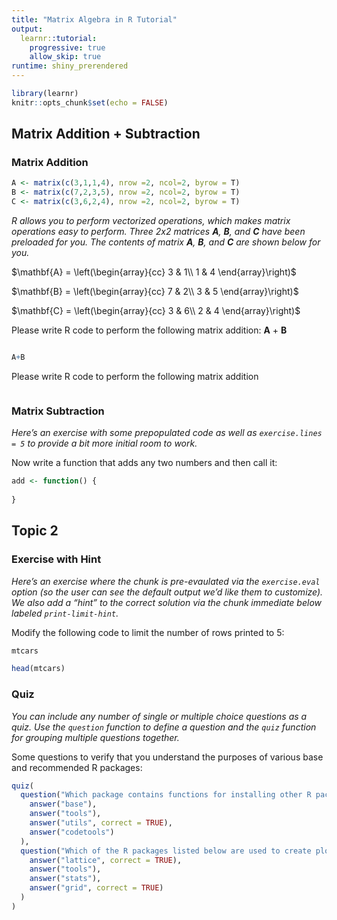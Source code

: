 ```yaml
---
title: "Matrix Algebra in R Tutorial"
output: 
  learnr::tutorial:
    progressive: true
    allow_skip: true
runtime: shiny_prerendered
---
```


```r
library(learnr)
knitr::opts_chunk$set(echo = FALSE)
```

## Matrix Addition + Subtraction 

### Matrix Addition 

```r
A <- matrix(c(3,1,1,4), nrow =2, ncol=2, byrow = T)
B <- matrix(c(7,2,3,5), nrow =2, ncol=2, byrow = T)
C <- matrix(c(3,6,2,4), nrow =2, ncol=2, byrow = T)
```

*R allows you to perform vectorized operations, which makes matrix operations easy to perform. Three 2x2 matrices **A**, **B**, and **C** have been preloaded for you. The contents of matrix **A**, **B**, and **C** are shown below for you.*

$\mathbf{A} = \left(\begin{array}{cc} 
3 & 1\\
1 & 4
\end{array}\right)$

$\mathbf{B} = \left(\begin{array}{cc} 
7 & 2\\
3 & 5
\end{array}\right)$

$\mathbf{C} = \left(\begin{array}{cc} 
3 & 6\\
2 & 4
\end{array}\right)$

Please write R code to perform the following matrix addition: **A** + **B**

```r

```

```r
A+B
```

Please write R code to perform the following matrix addition 

```r

```

### Matrix Subtraction

*Here's an exercise with some prepopulated code as well as `exercise.lines = 5` to provide a bit more initial room to work.*

Now write a function that adds any two numbers and then call it:

```r
add <- function() {
  
}
```






## Topic 2

### Exercise with Hint

*Here's an exercise where the chunk is pre-evaulated via the `exercise.eval` option (so the user can see the default output we'd like them to customize). We also add a "hint" to the correct solution via the chunk immediate below labeled `print-limit-hint`.*

Modify the following code to limit the number of rows printed to 5:

```r
mtcars
```

```r
head(mtcars)
```

### Quiz

*You can include any number of single or multiple choice questions as a quiz. Use the `question` function to define a question and the `quiz` function for grouping multiple questions together.*

Some questions to verify that you understand the purposes of various base and recommended R packages:

```r
quiz(
  question("Which package contains functions for installing other R packages?",
    answer("base"),
    answer("tools"),
    answer("utils", correct = TRUE),
    answer("codetools")
  ),
  question("Which of the R packages listed below are used to create plots?",
    answer("lattice", correct = TRUE),
    answer("tools"),
    answer("stats"),
    answer("grid", correct = TRUE)
  )
)
```

